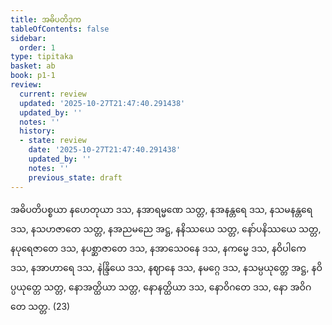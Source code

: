 ```yaml
---
title: အဓိပတိဒုက
tableOfContents: false
sidebar:
  order: 1
type: tipitaka
basket: ab
book: p1-1
review:
  current: review
  updated: '2025-10-27T21:47:40.291438'
  updated_by: ''
  notes: ''
  history:
  - state: review
    date: '2025-10-27T21:47:40.291438'
    updated_by: ''
    notes: ''
    previous_state: draft
---
```



<ReviewStatus review={frontmatter.review} showDetails={true} />

<HypothesisAnnotation frontmatter={frontmatter} />

<DynamicBreadcrumb />

<Division number="420" book="p1-1" e="ch" v="36" p="141">

<Paragraph number="1303" book="p1-1">
အဓိပတိပစ္စယာ နဟေတုယာ ဒသ, နအာရမ္မဏေ သတ္တ, နအနန္တရေ ဒသ, နသမနန္တရေ ဒသ, နသဟဇာတေ သတ္တ, နအညမညေ အဋ္ဌ, နနိဿယေ သတ္တ, နော်ပနိဿယေ သတ္တ, နပုရေဇာတေ ဒသ, နပစ္ဆာဇာတေ ဒသ, နအာသေဝနေ ဒသ, နကမ္မေ ဒသ, နဝိပါကေ ဒသ, နအာဟာရေ ဒသ, နဲန္ဒြိယေ ဒသ, နဈာနေ ဒသ, နမဂ္ဂေ ဒသ, နသမ္ပယုတ္တေ အဋ္ဌ, နဝိပ္ပယုတ္တေ သတ္တ, နောအတ္ထိယာ သတ္တ, နောနတ္ထိယာ ဒသ, နောဝိဂတေ ဒသ, နော အဝိဂတေ သတ္တ. (23)
</Paragraph>
</Division>